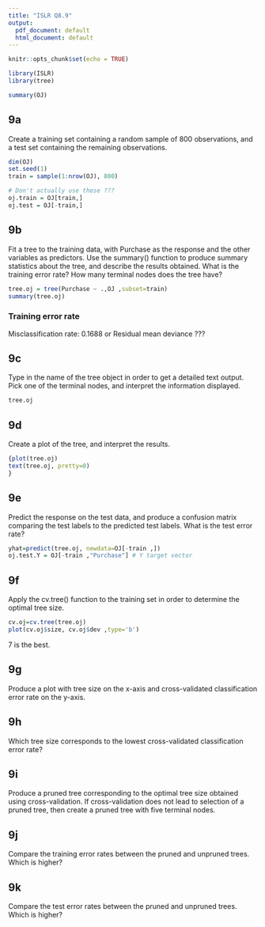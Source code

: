 ```yaml
---
title: "ISLR Q8.9"
output:
  pdf_document: default
  html_document: default
---
```


```r
knitr::opts_chunk$set(echo = TRUE)
```
```r
library(ISLR)
library(tree)
```

```r
summary(OJ)
```

## 9a

Create a training set containing a random sample of 800 observations, and a test set containing the remaining observations.
```r
dim(OJ)
set.seed(1)
train = sample(1:nrow(OJ), 800)

# Don't actually use these ???
oj.train = OJ[train,]
oj.test = OJ[-train,]
```

## 9b

Fit a tree to the training data, with Purchase as the response and the other variables as predictors. Use the summary() function to produce summary statistics about the tree, and describe the results obtained. What is the training error rate? How many terminal nodes does the tree have?

```r
tree.oj = tree(Purchase ~ .,OJ ,subset=train)
summary(tree.oj)
```
### Training error rate

Misclassification rate: 0.1688
or Residual mean deviance ???

## 9c

Type in the name of the tree object in order to get a detailed text output. Pick one of the terminal nodes, and interpret the information displayed.

```r
tree.oj
```

## 9d

Create a plot of the tree, and interpret the results.

```r
{plot(tree.oj)
text(tree.oj, pretty=0)
}
```

## 9e

Predict the response on the test data, and produce a confusion matrix comparing the test labels to the predicted test labels. What is the test error rate?

```r
yhat=predict(tree.oj, newdata=OJ[-train ,])
oj.test.Y = OJ[-train ,"Purchase"] # Y target vector
```

## 9f

Apply the cv.tree() function to the training set in order to determine the optimal tree size.

```r
cv.oj=cv.tree(tree.oj)
plot(cv.oj$size, cv.oj$dev ,type='b')
```

7 is the best.

## 9g

Produce a plot with tree size on the x-axis and cross-validated classification error rate on the y-axis.

## 9h

Which tree size corresponds to the lowest cross-validated classification error rate?

## 9i

Produce a pruned tree corresponding to the optimal tree size obtained using cross-validation. If cross-validation does not lead to selection of a pruned tree, then create a pruned tree with five terminal nodes.

## 9j

Compare the training error rates between the pruned and unpruned trees. Which is higher?

## 9k

Compare the test error rates between the pruned and unpruned trees. Which is higher?


